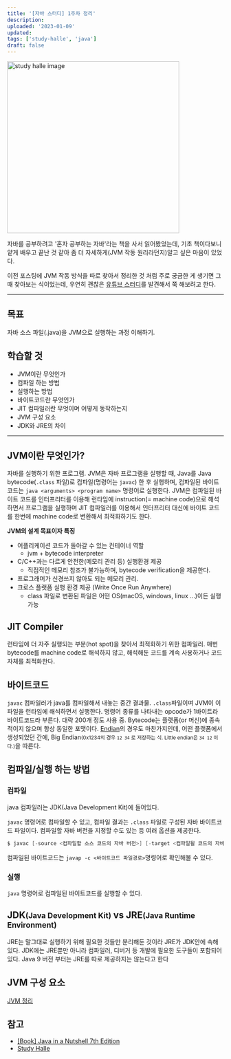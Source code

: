 ```yaml
---
title: '[자바 스터디] 1주차 정리'
description:
uploaded: '2023-01-09'
updated:
tags: ['study-halle', 'java']
draft: false
---
```


<Image src="/study-halle.jpeg" alt="study halle image" height="400px" />

자바를 공부하려고 '혼자 공부하는 자바'라는 책을 사서 읽어봤었는데, 기초 책이다보니 얕게 배우고 끝난 것 같아 좀 더 자세하게(JVM 작동 원리라던지)알고 싶은 마음이 있었다.

이전 포스팅에 JVM 작동 방식을 따로 찾아서 정리한 것 처럼 주로 궁금한 게 생기면 그때 찾아보는 식이었는데, 우연히 괜찮은 [유튜브 스터디](https://youtube.com/playlist?list=PLfI752FpVCS96fSsQe2E3HzYTgdmbz6LU)를 발견해서 쭉 해보려고 한다.

---

## 목표

자바 소스 파일(.java)을 JVM으로 실행하는 과정 이해하기.

## 학습할 것

- JVM이란 무엇인가
- 컴파일 하는 방법
- 실행하는 방법
- 바이트코드란 무엇인가
- JIT 컴파일러란 무엇이며 어떻게 동작하는지
- JVM 구성 요소
- JDK와 JRE의 차이

---

## JVM이란 무엇인가?

자바를 실행하기 위한 프로그램. JVM은 자바 프로그램을 실행할 때, Java를 Java bytecode(`.class` 파일)로 컴파일(명령어는 `javac`) 한 후 실행하며, 컴파일된 바이트코드는 `java <arguments> <program name>` 명령어로 실행한다.
JVM은 컴파일된 바이트 코드를 인터프리터를 이용해 런타임에 instruction(= machine code)으로 해석하면서 프로그램을 실행하며 JIT 컴파일러를 이용해서 인터프리터 대신에 바이트 코드를 한번에 machine code로 변환해서 최적화하기도 한다.

**JVM의 설계 목표이자 특징**

- 어플리케이션 코드가 돌아갈 수 있는 컨테이너 역할
  - jvm + bytecode interpreter
- C/C++과는 다르게 안전한(메모리 관리 등) 실행환경 제공
  - 직접적인 메모리 참조가 불가능하며, bytecode verification을 제공한다.
- 프로그래머가 신경쓰지 않아도 되는 메모리 관리.
- 크로스 플랫폼 실행 환경 제공 (Write Once Run Anywhere)
  - class 파일로 변환된 파일은 어떤 OS(macOS, windows, linux …)이든 실행가능

## JIT Compiler

런타임에 더 자주 실행되는 부분(hot spot)을 찾아서 최적화하기 위한 컴파일러.
매번 bytecode를 machine code로 해석하지 않고, 해석해둔 코드를 계속 사용하거나 코드 자체를 최적화한다.

## 바이트코드

`javac` 컴파일러가 java를 컴파일해서 내놓는 중간 결과물. `.class`파일이며 JVM이 이 파일을 런타임에 해석하면서 실행한다.
명령어 종류를 나타내는 opcode가 1바이트라 바이트코드라 부른다. 대략 200개 정도 사용 중. Bytecode는 플랫폼(or 머신)에 종속적이지 않으며 항상 동일한 포맷이다. [Endian](https://ko.wikipedia.org/wiki/%EC%97%94%EB%94%94%EC%96%B8)의 경우도 마찬가지인데, 어떤 플랫폼에서 생성되었던 간에, Big Endian<small>(0x1234의 경우 `12 34` 로 저장하는 식. Little endian은 `34 12` 이다.)</small>을 따른다.

## 컴파일/실행 하는 방법

### 컴파일

java 컴파일러는 JDK(Java Development Kit)에 들어있다.

`javac` 명령어로 컴파일할 수 있고, 컴파일 결과는 `.class` 파일로 구성된 자바 바이트코드 파일이다. 컴파일할 자바 버전을 지정할 수도 있는 등 여러 옵션을 제공한다.

```java
$ javac [-source <컴파일할 소스 코드의 자바 버전>] [-target <컴파일될 코드의 자바 지원 버전>] ...
```

컴파일된 바이트코드는 `javap -c <바이트코드 파일경로>`명령어로 확인해볼 수 있다.

### 실행

`java` 명령어로 컴파일된 바이트코드를 실행할 수 있다.

## JDK<small>(Java Development Kit)</small> vs JRE<small>(Java Runtime Environment)</small>

JRE는 말그대로 실행하기 위해 필요한 것들만 분리해둔 것이라 JRE가 JDK안에 속해있다. JDK에는 JRE뿐만 아니라 컴파일러, 디버거 등 개발에 필요한 도구들이 포함되어있다.
Java 9 버전 부터는 JRE를 따로 제공하지는 않는다고 한다

## JVM 구성 요소

[JVM 정리](./how-jvm-works)

## 참고

- [[Book] Java in a Nutshell 7th Edition](https://learning.oreilly.com/library/view/java-in-a/9781492037248/)
- [Study Halle](https://youtube.com/playlist?list=PLfI752FpVCS96fSsQe2E3HzYTgdmbz6LU)
